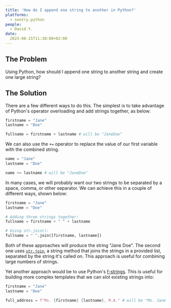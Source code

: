 ```yaml
---
title: 'How do I append one string to another in Python?'
platforms: 
  - sentry.python
people: 
  - David Y.
date: 
  2023-08-15T11:30:00+02:00
---
```


## The Problem

Using Python, how should I append one string to another string and create one large string?

## The Solution

There are a few different ways to do this. The simplest is to take advantage of Python's operator overloading and add strings together, as below:

```python
firstname = "Jane"
lastname = "Doe"

fullname = firstname + lastname # will be "JaneDoe"
```

We can also use the `+=` operator to replace the value of our first variable with the combined string.

```python
name = "Jane"
lastname = "Doe"

name += lastname # will be "JaneDoe"
```

In many cases, we will probably want our two strings to be separated by a space, comma, or other separator. We can achieve this in a couple of different ways, shown below:

```python
firstname = "Jane"
lastname = "Doe"

# Adding three strings together:
fullname = firstname + " " + lastname

# Using str.join():
fullname = " ".join([firstname, lastname])
```

Both of these approaches will produce the string "Jane Doe". The second one uses [`str.join`](https://docs.python.org/3/library/stdtypes.html#str.join), a string method that joins the strings in a provided list, separated by the string it's called on. This approach is useful for combining large numbers of strings.

Yet another approach would be to use Python's [f-strings](https://docs.python.org/3/tutorial/inputoutput.html#tut-f-strings). This is useful for building more complex templates that we can slot existing strings into:

```python
firstname = "Jane"
lastname = "Doe"

full_address = f"Ms. {firstname} {lastname}, M.A." # will be "Ms. Jane Doe, M.A."
```
